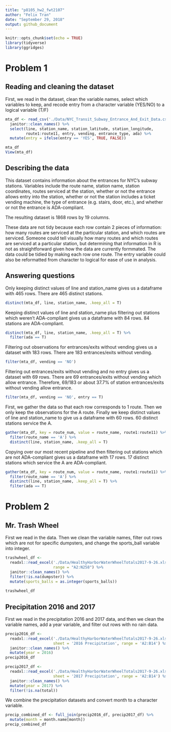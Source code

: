 ```yaml
---
title: "p8105_hw2_fwt2107"
author: "Felix Tran"
date: "September 29, 2018"
output: github_document
---
```


```r
knitr::opts_chunk$set(echo = TRUE)
library(tidyverse)
library(ggridges)
```

# Problem 1

## Reading and cleaning the dataset

First, we read in the dataset, clean the variable names, select which 
variables to keep, and recode entry from a character variable (YES/NO) to a
logical variable (T/F)
```r
mta_df <- read_csv('./Data/NYC_Transit_Subway_Entrance_And_Exit_Data.csv') %>% 
  janitor::clean_names() %>% 
  select(line, station_name, station_latitude, station_longitude, 
         route1:route11, entry, vending, entrance_type, ada) %>% 
  mutate(entry = ifelse(entry == 'YES', TRUE, FALSE))

mta_df
View(mta_df)
```

## Describing the data

This dataset contains information about the entrances for NYC's subway 
stations. Variables include the route name, station name, station coordinates,
routes serviced at the station, whether or not the entrance allows entry into
the station, whether or not the station includes a ticket vending machine,
the type of entrance (e.g. stairs, door, etc.), and whether or not the 
entrance is ADA-compliant. 

The resulting dataset is 1868 rows by 19 columns. 

These data are not tidy because each row contain 2 pieces of information: 
how many routes are serviced at the particular station, and which routes are 
serviced. Someone could tell visually how many routes and which routes are 
serviced at a particular station, but determining that information in R is 
not as straightforward given how the data are currently formmated. The data 
could be tidied by making each row one route. The entry variable could also 
be reformatted from character to logical for ease of use in analysis.

## Answering questions

Only keeping distinct values of line and station_name gives us a dataframe 
with 465 rows. There are 465 distinct stations.
```r
distinct(mta_df, line, station_name, .keep_all = T)
```

Keeping distinct values of line and station_name plus filtering out stations
which weren't ADA-compliant gives us a dataframe with 84 rows. 84 stations 
are ADA-compliant.
```r
distinct(mta_df, line, station_name, .keep_all = T) %>% 
  filter(ada == T)
```

Filtering out observations for entrances/exits without vending gives us a 
dataset with 183 rows. There are 183 entrances/exits without vending.
```r
filter(mta_df, vending == 'NO')
```

Filtering out entrances/exits without vending and no entry gives us a dataset
with 69 rows. There are 69 entrances/exits without vending which allow 
entrance. Therefore, 69/183 or about 37.7% of station entrances/exits without 
vending allow entrance.
```r
filter(mta_df, vending == 'NO', entry == T)
```

First, we gather the data so that each row corresponds to 1 route. Then we only
keep the observations for the A route. Finally we keep distinct values of line 
and station_name to give us a dataframe with 60 rows. 60 distinct stations 
service the A. 
```r
gather(mta_df, key = route_num, value = route_name, route1:route11) %>% 
  filter(route_name == 'A') %>% 
  distinct(line, station_name, .keep_all = T)
```

Copying over our most recent pipeline and then filtering out stations which
are not ADA-compliant gives us a dataframe with 17 rows. 17 distinct stations
which service the A are ADA-compliant.
```r
gather(mta_df, key = route_num, value = route_name, route1:route11) %>% 
  filter(route_name == 'A') %>% 
  distinct(line, station_name, .keep_all = T) %>% 
  filter(ada == T)
```

# Problem 2

## Mr. Trash Wheel
First we read in the data. Then we clean the variable names, filter out rows
which are not for specific dumpsters, and change the sports_ball variable into
integer. 
```r
trashwheel_df <- 
  readxl::read_excel('./Data/HealthyHarborWaterWheelTotals2017-9-26.xlsx', 
                     range = "A2:N258") %>% 
  janitor::clean_names() %>%
  filter(!is.na(dumpster)) %>% 
  mutate(sports_balls = as.integer(sports_balls))
  
trashwheel_df
```

## Precipitation 2016 and 2017

First we read in the precipitation 2016 and 2017 data, and then we clean the
variable names, add a year variable, and filter out rows with no rain data.
```r
precip2016_df <- 
  readxl::read_excel('./Data/HealthyHarborWaterWheelTotals2017-9-26.xlsx',
                     sheet = '2016 Precipitation', range = 'A2:B14') %>% 
  janitor::clean_names() %>% 
  mutate(year = 2016)
precip2016_df

precip2017_df <-
  readxl::read_excel('./Data/HealthyHarborWaterWheelTotals2017-9-26.xlsx',
                     sheet = '2017 Precipitation', range = 'A2:B14') %>% 
  janitor::clean_names() %>% 
  mutate(year = 2017) %>% 
  filter(!is.na(total))
```

We combine the precipitation datasets and convert month to a character
variable.
```r
precip_combined_df <- full_join(precip2016_df, precip2017_df) %>% 
  mutate(month = month.name[month])
precip_combined_df
```


